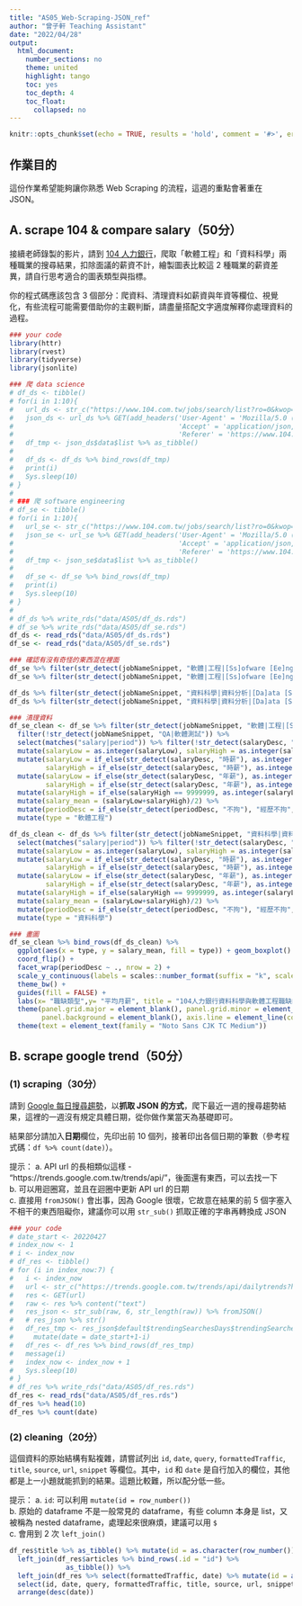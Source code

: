 ```yaml
---
title: "AS05_Web-Scraping-JSON_ref"
author: "曾子軒 Teaching Assistant"
date: "2022/04/28"
output:
  html_document:
    number_sections: no
    theme: united
    highlight: tango
    toc: yes
    toc_depth: 4
    toc_float:
      collapsed: no
---
```


```r
knitr::opts_chunk$set(echo = TRUE, results = 'hold', comment = '#>', error = TRUE)
```

## 作業目的

這份作業希望能夠讓你熟悉 Web Scraping 的流程，這週的重點會著重在 JSON。

## A. scrape 104 & compare salary（50分）

接續老師錄製的影片，請到 [104 人力銀行](https://www.104.com.tw/jobs/main/)，爬取「軟體工程」和「資料科學」兩種職業的搜尋結果，扣除面議的薪資不計，繪製圖表比較這 2 種職業的薪資差異，請自行思考適合的圖表類型與指標。

你的程式碼應該包含 3 個部分：爬資料、清理資料如薪資與年資等欄位、視覺化，有些流程可能需要借助你的主觀判斷，請盡量搭配文字適度解釋你處理資料的過程。

```r
### your code
library(httr)
library(rvest)
library(tidyverse)
library(jsonlite)

### 爬 data science
# df_ds <- tibble()
# for(i in 1:10){
#   url_ds <- str_c("https://www.104.com.tw/jobs/search/list?ro=0&kwop=7&keyword=%E8%B3%87%E6%96%99%E7%A7%91%E5%AD%B8&expansionType=area%2Cspec%2Ccom%2Cjob%2Cwf%2Cwktm&order=15&asc=0&page=", i, "&mode=s&jobsource=2018indexpoc")
#   json_ds <- url_ds %>% GET(add_headers('User-Agent' = 'Mozilla/5.0 (Windows NT 6.1; WOW64) AppleWebKit/537.36 (KHTML, like Gecko) Chrome/52.0.2743.116 Safari/537.36',
#                                         'Accept' = 'application/json, text/javascript, */*; q=0.01',
#                                         'Referer' = 'https://www.104.com.tw')) %>% content("text") %>%fromJSON()
#   df_tmp <- json_ds$data$list %>% as_tibble()
# 
#   df_ds <- df_ds %>% bind_rows(df_tmp)
#   print(i)
#   Sys.sleep(10)
# }
# 
# ### 爬 software engineering
# df_se <- tibble()
# for(i in 1:10){
#   url_se <- str_c("https://www.104.com.tw/jobs/search/list?ro=0&kwop=7&keyword=%E8%BB%9F%E9%AB%94%E5%B7%A5%E7%A8%8B&expansionType=area%2Cspec%2Ccom%2Cjob%2Cwf%2Cwktm&order=15&asc=0&page=", i, "&mode=s&jobsource=2018indexpoc")
#   json_se <- url_se %>% GET(add_headers('User-Agent' = 'Mozilla/5.0 (Windows NT 6.1; WOW64) AppleWebKit/537.36 (KHTML, like Gecko) Chrome/52.0.2743.116 Safari/537.36',
#                                         'Accept' = 'application/json, text/javascript, */*; q=0.01',
#                                         'Referer' = 'https://www.104.com.tw')) %>% content("text") %>%fromJSON()
#   df_tmp <- json_se$data$list %>% as_tibble()
# 
#   df_se <- df_se %>% bind_rows(df_tmp)
#   print(i)
#   Sys.sleep(10)
# }
# 
# df_ds %>% write_rds("data/AS05/df_ds.rds")
# df_se %>% write_rds("data/AS05/df_se.rds")
df_ds <- read_rds("data/AS05/df_ds.rds")
df_se <- read_rds("data/AS05/df_se.rds")

### 確認有沒有奇怪的東西混在裡面
df_se %>% filter(str_detect(jobNameSnippet, "軟體|工程|[Ss]ofware [Ee]ngineer")|str_detect(description, "軟體|工程|[Ss]ofware [Ee]ngineer")) %>% select(jobNameSnippet) %>% sample_n(10)
df_se %>% filter(str_detect(jobNameSnippet, "軟體|工程|[Ss]ofware [Ee]ngineer")|str_detect(description, "軟體|工程|[Ss]ofware [Ee]ngineer")) %>% select(description) %>% sample_n(10)

df_ds %>% filter(str_detect(jobNameSnippet, "資料科學|資料分析|[Da]ata [Ss]cientist")|str_detect(description, "資料科學|資料分析")) %>% select(jobNameSnippet) %>% sample_n(10)
df_ds %>% filter(str_detect(jobNameSnippet, "資料科學|資料分析|[Da]ata [Ss]cientist")|str_detect(description, "資料科學|資料分析")) %>% select(description) %>% sample_n(10)

### 清理資料
df_se_clean <- df_se %>% filter(str_detect(jobNameSnippet, "軟體|工程|[Ss]ofware [Ee]ngineer")|str_detect(description, "軟體|工程|ata scientist")) %>%
  filter(!str_detect(jobNameSnippet, "QA|軟體測試")) %>%
  select(matches("salary|period")) %>% filter(!str_detect(salaryDesc, "待遇面議")) %>%
  mutate(salaryLow = as.integer(salaryLow), salaryHigh = as.integer(salaryHigh)) %>%
  mutate(salaryLow = if_else(str_detect(salaryDesc, "時薪"), as.integer(salaryLow*8*22), salaryLow), 
         salaryHigh = if_else(str_detect(salaryDesc, "時薪"), as.integer(salaryHigh*8*22), salaryHigh)) %>%
  mutate(salaryLow = if_else(str_detect(salaryDesc, "年薪"), as.integer(salaryLow/12), salaryLow), 
         salaryHigh = if_else(str_detect(salaryDesc, "年薪"), as.integer(salaryHigh/12), salaryHigh)) %>%
  mutate(salaryHigh = if_else(salaryHigh == 9999999, as.integer(salaryLow + 40000), salaryHigh)) %>%
  mutate(salary_mean = (salaryLow+salaryHigh)/2) %>% 
  mutate(periodDesc = if_else(str_detect(periodDesc, "不拘"), "經歷不拘", "要求年資")) %>%
  mutate(type = "軟體工程")

df_ds_clean <- df_ds %>% filter(str_detect(jobNameSnippet, "資料科學|資料分析|[Da]ata [Ss]cientist")|str_detect(description, "資料科學|資料分析")) %>%
  select(matches("salary|period")) %>% filter(!str_detect(salaryDesc, "待遇面議")) %>%
  mutate(salaryLow = as.integer(salaryLow), salaryHigh = as.integer(salaryHigh)) %>%
  mutate(salaryLow = if_else(str_detect(salaryDesc, "時薪"), as.integer(salaryLow*8*22), salaryLow), 
         salaryHigh = if_else(str_detect(salaryDesc, "時薪"), as.integer(salaryHigh*8*22), salaryHigh)) %>%
  mutate(salaryLow = if_else(str_detect(salaryDesc, "年薪"), as.integer(salaryLow/12), salaryLow), 
         salaryHigh = if_else(str_detect(salaryDesc, "年薪"), as.integer(salaryHigh/12), salaryHigh)) %>%
  mutate(salaryHigh = if_else(salaryHigh == 9999999, as.integer(salaryLow + 40000), salaryHigh)) %>%
  mutate(salary_mean = (salaryLow+salaryHigh)/2) %>% 
  mutate(periodDesc = if_else(str_detect(periodDesc, "不拘"), "經歷不拘", "要求年資")) %>%
  mutate(type = "資料科學") 

### 畫圖
df_se_clean %>% bind_rows(df_ds_clean) %>%
  ggplot(aes(x = type, y = salary_mean, fill = type)) + geom_boxplot() +
  coord_flip() +
  facet_wrap(periodDesc ~ ., nrow = 2) +
  scale_y_continuous(labels = scales::number_format(suffix = "k", scale = 1e-3)) +
  theme_bw() +
  guides(fill = FALSE) +
  labs(x= "職缺類型",y= "平均月薪", title = "104人力銀行資料科學與軟體工程職缺的薪資分佈", caption = "資料：各爬取約 200 筆後剔除無關者") +
  theme(panel.grid.major = element_blank(), panel.grid.minor = element_blank(),
        panel.background = element_blank(), axis.line = element_line(colour = "black")) +
  theme(text = element_text(family = "Noto Sans CJK TC Medium"))
```

## B. scrape google trend（50分）

### (1) scraping（30分）

請到 [Google 每日搜尋趨勢](https://trends.google.com.tw/trends/trendingsearches/daily?geo=TW)，以**抓取 JSON 的方式**，爬下最近一週的搜尋趨勢結果，這裡的一週沒有規定具體日期，從你做作業當天為基礎即可。

結果部分請加入**日期**欄位，先印出前 10 個列，接著印出各個日期的筆數（參考程式碼：```df %>% count(date)```）。

提示：
a. API url 的長相類似這樣 - "https://trends.google.com.tw/trends/api/"，後面還有東西，可以去找一下      
b. 可以用迴圈寫，並且在迴圈中更新 API url 的日期    
c. 直接用 `fromJSON()` 會出事，因為 Google 很壞，它故意在結果的前 5 個字塞入不相干的東西阻礙你，建議你可以用 `str_sub()` 抓取正確的字串再轉換成 JSON

```r
### your code
# date_start <- 20220427
# index_now <- 1
# i <- index_now
# df_res <- tibble()
# for (i in index_now:7) {
#   i <- index_now
#   url <- str_c("https://trends.google.com.tw/trends/api/dailytrends?hl=zh-TW&tz=-480&geo=TW&ns=15&ed=", (date_start+1-i))
#   res <- GET(url)
#   raw <- res %>% content("text")
#   res_json <- str_sub(raw, 6, str_length(raw)) %>% fromJSON()
#   # res_json %>% str()
#   df_res_tmp <- res_json$default$trendingSearchesDays$trendingSearches[[1]] %>% as_tibble() %>%
#     mutate(date = date_start+1-i)
#   df_res <- df_res %>% bind_rows(df_res_tmp)
#   message(i)
#   index_now <- index_now + 1
#   Sys.sleep(10)
# }
# df_res %>% write_rds("data/AS05/df_res.rds")
df_res <- read_rds("data/AS05/df_res.rds")
df_res %>% head(10)
df_res %>% count(date)
```

### (2) cleaning（20分）

這個資料的原始結構有點複雜，請嘗試列出 `id`, `date`, `query`, `formattedTraffic`, `title`, `source`, `url`, `snippet` 等欄位。其中，`id` 和 `date` 是自行加入的欄位，其他都是上一小題就能抓到的結果。這題比較難，所以配分低一些。

提示：
a. `id`: 可以利用 `mutate(id = row_number())`    
b. 原始的 dataframe 不是一般常見的 dataframe，有些 column 本身是 list，又被稱為 nested dataframe，處理起來很麻煩，建議可以用 `$`   
c. 會用到 2 次 `left_join()`   

```r
df_res$title %>% as_tibble() %>% mutate(id = as.character(row_number())) %>%
  left_join(df_res$articles %>% bind_rows(.id = "id") %>%
              as_tibble()) %>%
  left_join(df_res %>% select(formattedTraffic, date) %>% mutate(id = as.character(row_number()))) %>%
  select(id, date, query, formattedTraffic, title, source, url, snippet) %>%
  arrange(desc(date))
```
